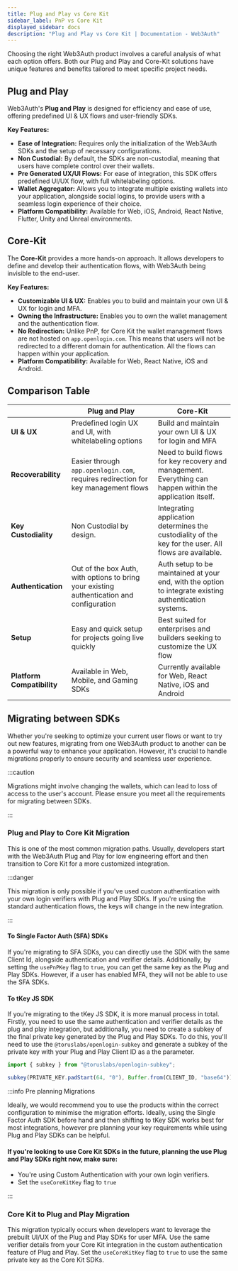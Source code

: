 ```yaml
---
title: Plug and Play vs Core Kit
sidebar_label: PnP vs Core Kit
displayed_sidebar: docs
description: "Plug and Play vs Core Kit | Documentation - Web3Auth"
---
```



Choosing the right Web3Auth product involves a careful analysis of what each option offers. Both our Plug and Play and Core-Kit solutions have unique
features and benefits tailored to meet specific project needs.

## Plug and Play

Web3Auth's **Plug and Play** is designed for efficiency and ease of use, offering predefined UI & UX flows and user-friendly SDKs.

**Key Features:**

- **Ease of Integration:** Requires only the initialization of the Web3Auth SDKs and the setup of necessary configurations.
- **Non Custodial:** By default, the SDKs are non-custodial, meaning that users have complete control over their wallets.
- **Pre Generated UX/UI Flows:** For ease of integration, this SDK offers predefined UI/UX flow, with full whitelabeling options.
- **Wallet Aggregator:** Allows you to integrate multiple existing wallets into your application, alongside social logins, to provide users with a
  seamless login experience of their choice.
- **Platform Compatibility:** Available for Web, iOS, Android, React Native, Flutter, Unity and Unreal environments.

## Core-Kit

The **Core-Kit** provides a more hands-on approach. It allows developers to define and develop their authentication flows, with Web3Auth being
invisible to the end-user.

**Key Features:**

- **Customizable UI & UX:** Enables you to build and maintain your own UI & UX for login and MFA.
- **Owning the Infrastructure:** Enables you to own the wallet management and the authentication flow.
- **No Redirection:** Unlike PnP, for Core Kit the wallet management flows are not hosted on `app.openlogin.com`. This means that users will not be
  redirected to a different domain for authentication. All the flows can happen within your application.
- **Platform Compatibility:** Available for Web, React Native, iOS and Android.

## Comparison Table

|                            | Plug and Play                                                                             | Core-Kit                                                                                                  |
| -------------------------- | ----------------------------------------------------------------------------------------- | --------------------------------------------------------------------------------------------------------- |
| **UI & UX**                | Predefined login UX and UI, with whitelabeling options                                    | Build and maintain your own UI & UX for login and MFA                                                     |
| **Recoverability**         | Easier through `app.openlogin.com`, requires redirection for key management flows         | Need to build flows for key recovery and management. Everything can happen within the application itself. |
| **Key Custodiality**       | Non Custodial by design.                                                                  | Integrating application determines the custodiality of the key for the user. All flows are available.     |
| **Authentication**         | Out of the box Auth, with options to bring your existing authentication and configuration | Auth setup to be maintained at your end, with the option to integrate existing authentication systems.    |
| **Setup**                  | Easy and quick setup for projects going live quickly                                      | Best suited for enterprises and builders seeking to customize the UX flow                                 |
| **Platform Compatibility** | Available in Web, Mobile, and Gaming SDKs                                                 | Currently available for Web, React Native, iOS and Android                                                |

## Migrating between SDKs

Whether you're seeking to optimize your current user flows or want to try out new features, migrating from one Web3Auth product to another can be a
powerful way to enhance your application. However, it's crucial to handle migrations properly to ensure security and seamless user experience.

:::caution

Migrations might involve changing the wallets, which can lead to loss of access to the user's account. Please ensure you meet all the requirements for
migrating between SDKs.

:::

### Plug and Play to Core Kit Migration

This is one of the most common migration paths. Usually, developers start with the Web3Auth Plug and Play for low engineering effort and then
transition to Core Kit for a more customized integration.

:::danger

This migration is only possible if you've used custom authentication with your own login verifiers with Plug and Play SDKs. If you're using the
standard authentication flows, the keys will change in the new integration.

:::

#### To Single Factor Auth (SFA) SDKs

If you're migrating to SFA SDKs, you can directly use the SDK with the same Client Id, alongside authentication and verifier details. Additionally, by
setting the `usePnPKey` flag to `true`, you can get the same key as the Plug and Play SDKs. However, if a user has enabled MFA, they will not be able
to use the SFA SDKs.

#### To tKey JS SDK

If you're migrating to the tKey JS SDK, it is more manual process in total. Firstly, you need to use the same authentication and verifier details as
the plug and play integration, but additionally, you need to create a subkey of the final private key generated by the Plug and Play SDKs. To do this,
you'll need to use the `@toruslabs/openlogin-subkey` and generate a subkey of the private key with your Plug and Play Client ID as a the parameter.

```ts
import { subkey } from "@toruslabs/openlogin-subkey";

subkey(PRIVATE_KEY.padStart(64, "0"), Buffer.from(CLIENT_ID, "base64"));
```

:::info Pre planning Migrations

Ideally, we would recommend you to use the products within the correct configuration to minimise the migration efforts. Ideally, using the Single
Factor Auth SDK before hand and then shifting to tKey SDK works best for most integrations, however pre planning your key requirements while using
Plug and Play SDKs can be helpful.

#### If you're looking to use Core Kit SDKs in the future, planning the use Plug and Play SDKs right now, make sure:

- You're using Custom Authentication with your own login verifiers.
- Set the `useCoreKitKey` flag to `true`

:::

### Core Kit to Plug and Play Migration

This migration typically occurs when developers want to leverage the prebuilt UI/UX of the Plug and Play SDKs for user MFA. Use the same verifier
details from your Core Kit integration in the custom authentication feature of Plug and Play. Set the `useCoreKitKey` flag to `true` to use the same
private key as the Core Kit SDKs.

<SDKReferenceCards />
